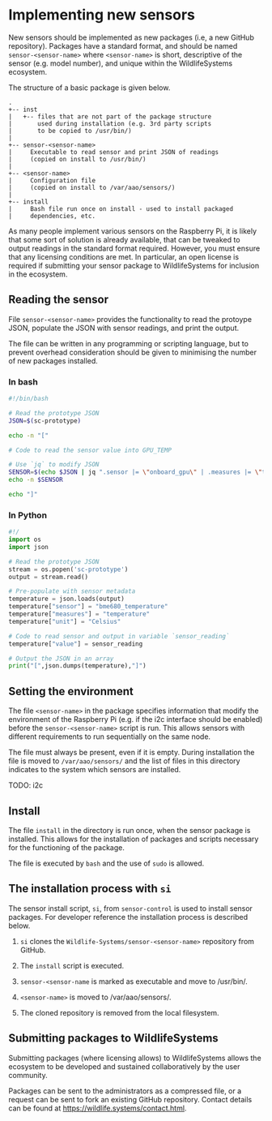 # Implementing new sensors

New sensors should be implemented as new packages (i.e, a new GitHub repository). Packages have a standard format, and should be named `sensor-<sensor-name>` where `<sensor-name>` is short, descriptive of the sensor (e.g. model number), and unique within the WildlifeSystems ecosystem.

The structure of a basic package is given below.

````
.
+-- inst
|   +-- files that are not part of the package structure
|       used during installation (e.g. 3rd party scripts 
|       to be copied to /usr/bin/)
|
+-- sensor-<sensor-name>
|     Executable to read sensor and print JSON of readings
|     (copied on install to /usr/bin/)
|
+-- <sensor-name>
|     Configuration file 
|     (copied on install to /var/aao/sensors/)
|
+-- install
|     Bash file run once on install - used to install packaged
|     dependencies, etc.
````

As many people implement various sensors on the Raspberry Pi, it is likely that some sort of solution is already available, that can be tweaked to output readings in the standard format required. However, you must ensure that any licensing conditions are met. In particular, an open license is required if submitting your sensor package to WildlifeSystems for inclusion in the ecosystem.

## Reading the sensor

File `sensor-<sensor-name>` provides the functionality to read the protoype JSON, populate the JSON with sensor readings, and print the output.

The file can be written in any programming or scripting language, but to prevent overhead consideration should be given to minimising the number of new packages installed.

### In bash

````bash
#!/bin/bash

# Read the prototype JSON
JSON=$(sc-prototype)

echo -n "["

# Code to read the sensor value into GPU_TEMP

# Use `jq` to modify JSON
SENSOR=$(echo $JSON | jq ".sensor |= \"onboard_gpu\" | .measures |= \"temperature\" | .unit |= \"Celsius\"| .value |= ${GPU_TEMP}")
echo -n $SENSOR

echo "]"
````

### In Python

````python
#!/
import os
import json

# Read the prototype JSON
stream = os.popen('sc-prototype')
output = stream.read()

# Pre-populate with sensor metadata
temperature = json.loads(output)
temperature["sensor"] = "bme680_temperature"
temperature["measures"] = "temperature"
temperature["unit"] = "Celsius"

# Code to read sensor and output in variable `sensor_reading`
temperature["value"] = sensor_reading

# Output the JSON in an array
print("[",json.dumps(temperature),"]")
````

## Setting the environment

The file `<sensor-name>` in the package specifies information that modify the environment of the Raspberry Pi (e.g. if the i2c interface should be enabled) before the `sensor-<sensor-name>` script is run. This allows sensors with different requirements to run sequentially on the same node.

The file must always be present, even if it is empty. During installation the file is moved to `/var/aao/sensors/` and the list of files in this directory indicates to the system which sensors are installed.

TODO: i2c

## Install

The file `install` in the directory is run once, when the sensor package is installed. This allows for the installation of packages and scripts necessary for the functioning of the package.

The file is executed by `bash` and the use of `sudo` is allowed.

## The installation process with `si`

The sensor install script, `si`, from `sensor-control` is used to install sensor packages. For developer reference the installation process is described below.

1. `si` clones the `Wildlife-Systems/sensor-<sensor-name>` repository from GitHub.

2. The `install` script is executed.

3. `sensor-<sensor-name` is marked as executable and move to /usr/bin/.

4. `<sensor-name>` is moved to /var/aao/sensors/.

5. The cloned repository is removed from the local filesystem.


## Submitting packages to WildlifeSystems

Submitting packages (where licensing allows) to WildlifeSystems allows the ecosystem to be developed and sustained collaboratively by the user community.

Packages can be sent to the administrators as a compressed file, or a request can be sent to fork an existing GitHub repository. Contact details can be found at [https://wildlife.systems/contact.html](https://wildlife.systems/contact.html). 
